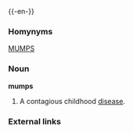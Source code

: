 {{-en-}}

===Homynyms===
[[MUMPS]]

===Noun===
'''mumps'''
#A contagious childhood [[disease]].

===External links===
{{pedialite}}